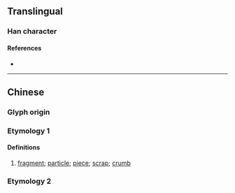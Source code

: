 {{character info}}
==Translingual==

===Han character===
{{Han char|rn=86|rad=火|as=19|sn=23|four=00211|canj=IYF|ids=⿸靡灬}}

====References====
* {{Han ref|kx=0688.080|dkj=19626|dj=1099.250|hdz=32250.110|uh=7222|ud=29218|bh=F7E6|bd=63462}}

----

==Chinese==
{{zh-forms}}

===Glyph origin===
{{Han etym}}

===Etymology 1===
{{zh-pron
|m=mí
|c=mei4
|mc=
|oc=y
|cat=n
}}

====Definitions====
{{zh-hanzi}}

# [[fragment]]; [[particle]]; [[piece]]; [[scrap]]; [[crumb]]

===Etymology 2===
{{zh-see|靡|v|[[extravagant]]; [[wasteful]]; to [[waste]]; etc.}}